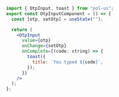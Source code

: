 ```jsx
import { OtpInput, toast } from "pol-ui";
export const OtpInputComponent = () => {
  const [otp, setOtp] = useState("");

  return (
    <OtpInput
      value={otp}
      onChange={setOtp}
      onComplete={(code: string) => {
        toast({
          title: `You typed ${code}`,
        });
      }}
    />
  );
};
```
